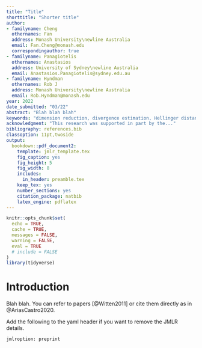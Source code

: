 ```yaml
---
title: "Title"
shorttitle: "Shorter title"
author:
- familyname: Cheng
  othernames: Fan
  address: Monash University\newline Australia
  email: Fan.Cheng@monash.edu
  correspondingauthor: true
- familyname: Panagiotelis
  othernames: Anastasios
  address: University of Sydney\newline Australia
  email: Anastasios.Panagiotelis@sydney.edu.au
- familyname: Hyndman
  othernames: Rob J
  address: Monash University\newline Australia
  email: Rob.Hyndman@monash.edu
year: 2022
date_submitted: "03/22"
abstract: "Blah blah blah"
keywords: "dimension reduction, divergence estimation, Hellinger distance, anomaly detection, k-d trees"
acknowledgment: "This research was supported in part by the..."
bibliography: references.bib
classoption: 11pt,twoside
output:
  bookdown::pdf_document2:
    template: jmlr_template.tex
    fig_caption: yes
    fig_height: 5
    fig_width: 8
    includes:
      in_header: preamble.tex
    keep_tex: yes
    number_sections: yes
    citation_package: natbib
    latex_engine: pdflatex
---
```


```r
knitr::opts_chunk$set(
  echo = TRUE,
  cache = TRUE,
  messages = FALSE,
  warning = FALSE,
  eval = TRUE
  # include = FALSE
)
library(tidyverse)
```

\newpage

# Introduction

Blah blah. You can refer to papers [@Witten2011] or cite them directly as in @AriasCastro2020.


Add the following to the yaml header if you want to remove the JMLR details.

```
jmlroption: preprint
```

